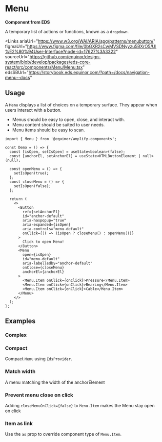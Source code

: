 
# Menu

**Component from EDS**

A temporary list of actions or functions, known as a `dropdown`.

<Links
  ariaUrl="https://www.w3.org/WAI/ARIA/apg/patterns/menubutton/"
  figmaUrl="https://www.figma.com/file/0bGXR2sCwMVSDNyyzu5BXrO5/UI%E2%80%94User-Interface?node-id=17627%3A3322"
  sourceUrl="https://github.com/equinor/design-system/blob/develop/packages/eds-core-react/src/components/Menu/Menu.tsx"
  edsSBUrl="https://storybook.eds.equinor.com/?path=/docs/navigation-menu--docs"
></Links>

<Primary />
<PropsTable />

## Usage

A `Menu` displays a list of choices on a temporary surface. They appear when users interact with a button.

<ul>
  <li>Menus should be easy to open, close, and interact with.</li>
  <li>Menu content should be suited to user needs.</li>
  <li>Menu items should be easy to scan.</li>
</ul>

```tsx
import { Menu } from '@equinor/amplify-components';

const Demo = () => {
  const [isOpen, setIsOpen] = useState<boolean>(false);
  const [anchorEl, setAnchorEl] = useState<HTMLButtonElement | null>(null);

  const openMenu = () => {
    setIsOpen(true);
  };
  const closeMenu = () => {
    setIsOpen(false);
  };

  return (
    <>
      <Button
        ref={setAnchorEl}
        id="anchor-default"
        aria-haspopup="true"
        aria-expanded={isOpen}
        aria-controls="menu-default"
        onClick={() => (isOpen ? closeMenu() : openMenu())}
      >
        Click to open Menu!
      </Button>
      <Menu
        open={isOpen}
        id="menu-default"
        aria-labelledby="anchor-default"
        onClose={closeMenu}
        anchorEl={anchorEl}
      >
        <Menu.Item onClick={onClick}>Pressure</Menu.Item>
        <Menu.Item onClick={onClick}>Bearing</Menu.Item>
        <Menu.Item onClick={onClick}>Cable</Menu.Item>
      </Menu>
    </>
  );
};
```

## Examples

### Complex

<Canvas of={ComponentStories.Complex} />

### Compact

Compact `Menu` using `EdsProvider`.

<Canvas of={ComponentStories.Compact} />

### Match width

A menu matching the width of the anchorElement

<Canvas of={ComponentStories.MatchWidth} />

### Prevent menu close on click

Adding `closeMenuOnClick={false}` to `Menu.Item` makes the Menu stay open on click

<Canvas of={ComponentStories.StaysOpen} />

### Item as link

Use the `as` prop to override component type of `Menu.Item`.

<Canvas of={ComponentStories.AsLink} />
